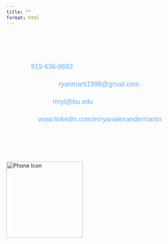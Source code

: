 ```yaml
---
title: ""
format: html
---
```

<h1 style="text-align: center; color: white;">Contact Me</h1>

<section style="max-width: 600px; margin: 0 auto; font-family: Arial, sans-serif; font-size: 1.1rem; line-height: 1.6; color: white;">

  <p><strong>Phone:</strong> <a href="tel:+19196368693" style="color: #66b2ff; text-decoration: none;">919-636-8693</a></p>

  <p><strong>Personal Email:</strong> <a href="mailto:ryanmarti1998@gmail.com" style="color: #66b2ff; text-decoration: none;">ryanmarti1998@gmail.com</a></p>

  <p><strong>School Email:</strong> <a href="mailto:rmyt@bu.edu" style="color: #66b2ff; text-decoration: none;">rmyt@bu.edu</a></p>

  <p><strong>LinkedIn:</strong> <a href="https://www.linkedin.com/in/ryanalexandermartin" target="_blank" style="color: #66b2ff; text-decoration: none;">www.linkedin.com/in/ryanalexandermartin</a></p>

</section>

<img src="/Images/contact-us-icon-phone-icon-call-icon-ssQzhquG.jpg" alt="Phone Icon" style="width: 200px; height: auto; margin-top: 80px;">